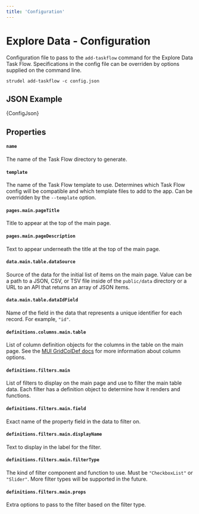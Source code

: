 ```yaml
---
title: 'Configuration'
---
```



# Explore Data - Configuration

Configuration file to pass to the `add-taskflow` command for the Explore Data Task Flow. Specifications in the config file can be overriden by options supplied on the command line.

```
strudel add-taskflow -c config.json
```

## JSON Example

<CodeBlock language="json">{ConfigJson}</CodeBlock>

## Properties

#### `name`

The name of the Task Flow directory to generate.

#### `template`

The name of the Task Flow template to use. Determines which Task Flow config will be compatible and which template files to add to the app. Can be overridden by the `--template` option.

#### `pages.main.pageTitle`

Title to appear at the top of the main page.

#### `pages.main.pageDescription`

Text to appear underneath the title at the top of the main page.

#### `data.main.table.dataSource`

Source of the data for the initial list of items on the main page. Value can be a path to a JSON, CSV, or TSV file inside of the `public/data` directory or a URL to an API that returns an array of JSON items.

#### `data.main.table.dataIdField`

Name of the field in the data that represents a unique identifier for each record. For example, `"id"`.

#### `definitions.columns.main.table`

List of column definition objects for the columns in the table on the main page. See the [MUI GridColDef docs](https://mui.com/x/api/data-grid/grid-col-def/) for more information about column options.

#### `definitions.filters.main`

List of filters to display on the main page and use to filter the main table data. Each filter has a definition object to determine how it renders and functions.

#### `definitions.filters.main.field`

Exact name of the property field in the data to filter on. 

#### `definitions.filters.main.displayName`

Text to display in the label for the filter.

#### `definitions.filters.main.filterType`

The kind of filter component and function to use. Must be `"CheckboxList"` or `"Slider"`. More filter types will be supported in the future.

#### `definitions.filters.main.props`

Extra options to pass to the filter based on the filter type.
